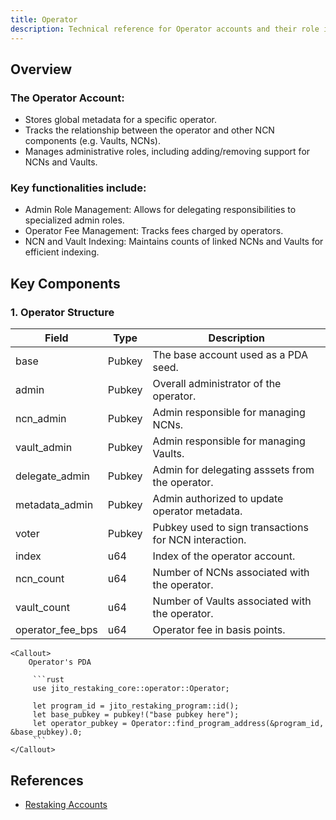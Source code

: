 ```yaml
---
title: Operator
description: Technical reference for Operator accounts and their role in the Jito Restaking ecosystem
---
```


## Overview

### The Operator Account:

- Stores global metadata for a specific operator.
- Tracks the relationship between the operator and other NCN components (e.g. Vaults, NCNs).
- Manages administrative roles, including adding/removing support for NCNs and Vaults.

### Key functionalities include:

- Admin Role Management: Allows for delegating responsibilities to specialized admin roles.
- Operator Fee Management: Tracks fees charged by operators.
- NCN and Vault Indexing: Maintains counts of linked NCNs and Vaults for efficient indexing.

## Key Components

### 1. Operator Structure

| Field               | Type   | Description                                           |
| ------------------- | ------ | ----------------------------------------------------- |
| base                | Pubkey | The base account used as a PDA seed.                  |
| admin               | Pubkey | Overall administrator of the operator.                |
| ncn_admin           | Pubkey | Admin responsible for managing NCNs.                  |
| vault_admin         | Pubkey | Admin responsible for managing Vaults.                |
| delegate_admin      | Pubkey | Admin for delegating asssets from the operator.       |
| metadata_admin      | Pubkey | Admin authorized to update operator metadata.         |
| voter               | Pubkey | Pubkey used to sign transactions for NCN interaction. |
| index               | u64    | Index of the operator account.                        |
| ncn_count           | u64    | Number of NCNs associated with the operator.          |
| vault_count         | u64    | Number of Vaults associated with the operator.        |
| operator_fee_bps    | u64    | Operator fee in basis points.                         |

    <Callout>
        Operator's PDA
        
         ```rust
         use jito_restaking_core::operator::Operator;
         
         let program_id = jito_restaking_program::id();
         let base_pubkey = pubkey!("base pubkey here");
         let operator_pubkey = Operator::find_program_address(&program_id, &base_pubkey).0;
         ```
    </Callout>

## References
- [Restaking Accounts](https://docs.restaking.jito.network/restaking/00_restaking_accounts/)